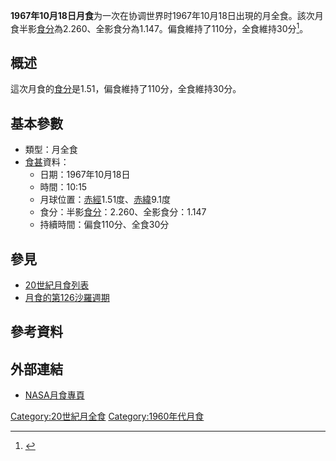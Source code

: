 {{Notability|time=2022-05-10T08:26:48+00:00}}
{{Infobox lunar eclipse
| date        = 1967年10月18日
| time        = 10:15
| nature     = 月全食
| saros       = 126
| gamma           = -0.365
| magnitude      = 半影食分：2.260<br/>全影食分：1.147
| par_duration   = 110分
| tot_duration    = 30分
| chart               = Lunar eclipse chart close-1967Oct18.png
}}
'''1967年10月18日月食'''为一次在协调世界时1967年10月18日出現的月全食。該次月食半影[[食分|食分]]為2.260、全影食分為1.147。偏食維持了110分，全食維持30分<ref name="nasa_catalog_list">{{cite web|url=http://eclipse.gsfc.nasa.gov/LEcat/LE1901-2000.html|title=Lunar Eclipses: 1901 to 2000|language=en|publisher=[[NASA|NASA]]|archiveurl=https://web.archive.org/web/20080331031357/http://eclipse.gsfc.nasa.gov/LEcat/LE1901-2000.html|archivedate=2008-03-31|deadurl=yes|accessdate=2016-09-10}}</ref>。

== 概述 ==
這次月食的[[食分|食分]]是1.51，偏食維持了110分，全食維持30分。

== 基本參數 ==
{{NoteUTC}}
* 類型：月全食
*[[食甚|食甚]]資料：
** 日期：1967年10月18日
** 時間：10:15
** 月球位置：[[赤經|赤經]]1.51度、[[赤緯|赤緯]]9.1度
** 食分：半影[[食分|食分]]：2.260、全影食分：1.147
** 持續時間：偏食110分、全食30分

== 參見 ==
{{portal box|天文學}}
* [[20世紀月食列表|20世紀月食列表]]
* [[月食的第126沙羅週期|月食的第126沙羅週期]]

== 參考資料 ==
{{reflist}}

== 外部連結 ==
* [http://eclipse.gsfc.nasa.gov/lunar.html NASA月食專頁]{{Wayback|url=http://eclipse.gsfc.nasa.gov/lunar.html |date=20181231235927 }}{{en icon}}
{{Lunar-eclipse-stub}}
{{月食}}

[[Category:20世紀月全食|Category:20世紀月全食]]
[[Category:1960年代月食|Category:1960年代月食]]